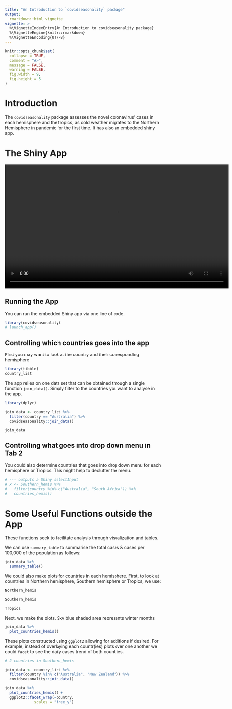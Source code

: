 ```yaml
---
title: "An Introduction to `covidseasonality` package"
output: 
  rmarkdown::html_vignette
vignette: >
  %\VignetteIndexEntry{An Introduction to covidseasonality package}
  %\VignetteEngine{knitr::rmarkdown}
  %\VignetteEncoding{UTF-8}
---
```


```r
knitr::opts_chunk$set(
  collapse = TRUE,
  comment = "#>",
  message = FALSE,
  warning = FALSE,
  fig.width = 9,
  fig.height = 5
)
```

# Introduction
The `covidseasonality` package assesses the novel coronavirus' cases in each hemisphere and the tropics, as cold weather migrates to the Northern Hemisphere in pandemic for the first time. It has also an embedded shiny app.


# The Shiny App

<video width="720" height="400" controls>
  <source src="shinyguide.mp4" type="video/mp4">
</video>

## Running the App
You can run the embedded Shiny app via one line of code. 
```r
library(covidseasonality)
# launch_app()
```

## Controlling which countries goes into the app
First you may want to look at the country and their corresponding hemisphere
```r
library(tibble)
country_list
```

The app relies on one data set that can be obtained through a single function `join_data()`. Simply filter to the countries you want to analyse in the app.
```r
library(dplyr)

join_data <- country_list %>% 
  filter(country == "Australia") %>% 
  covidseasonality::join_data()

join_data
```

## Controlling what goes into drop down menu in Tab 2
You could also determine countries that goes into drop down menu for each hemisphere or Tropics. This might help to declutter the menu.
```r
# --- outputs a Shiny selectInput
# x <- Southern_hemis %>% 
#   filter(country %in% c("Australia", "South Africa")) %>% 
#   countries_hemis()
```


# Some Useful Functions outside the App
These functions seek to facilitate analysis through visualization and tables. 

We can use `summary_table` to summarise the total cases & cases per 100,000 of the population as follows:
```r
join_data %>% 
  summary_table()
```


We could also make plots for countries in each hemisphere. First, to look at countries in Northern hemisphere, Southern hemisphere or Tropics, we use:
```r
Northern_hemis

Southern_hemis

Tropics
```

Next, we make the plots. Sky blue shaded area represents winter months
```r
join_data %>% 
  plot_countries_hemis()
```

These plots constructed using `ggplot2` allowing for additions if desired. For example, instead of overlaying each countr(ies) plots over one another we could `facet` to see the daily cases trend of both countries.
```r
# 2 countries in Southern_hemis

join_data <- country_list %>% 
  filter(country %in% c("Australia", "New Zealand")) %>% 
  covidseasonality::join_data()

join_data %>% 
  plot_countries_hemis() +
  ggplot2::facet_wrap(~country,
             scales = "free_y")
```

